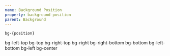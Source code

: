 ```yaml
---
name: Background Position
property: background-position
parent: Background
---
```



`bg-{position}`

<Box className="relative font-bold mb-2">
  <Box
    is="img"
    className="w-full rounded"
    src="https://images.unsplash.com/photo-1511912067142-80cfe131e059?ixlib=rb-1.2.1&q=80&fm=jpg&crop=entropy&cs=tinysrgb&w=900&fit=max&ixid=eyJhcHBfaWQiOjF9"
  />
  <Box
    style={{ top: 0, left: 0, background: "rgba(0,0,0,.54)" }}
    className="rounded absolute z-10 p-2 font-mono text-xs text-center w-1/4 h-16 sm:h-20 flex justify-center items-center text-white"
  >
    bg-left-top
  </Box>
  <Box
    style={{
      top: 0,
      left: "50%",
      transform: "translate(-50%, 0)",
      background: "rgba(0,0,0,.54)",
    }}
    className="rounded absolute z-10 p-2 font-mono text-xs text-center w-1/4 h-16 sm:h-20 flex justify-center items-center text-white"
  >
    bg-top
  </Box>
  <Box
    style={{ top: 0, right: 0, background: "rgba(0,0,0,.54)" }}
    className="rounded absolute z-10 p-2 font-mono text-xs text-center w-1/4 h-16 sm:h-20 flex justify-center items-center text-white"
  >
    bg-right-top
  </Box>
  <Box
    style={{
      top: "50%",
      right: 0,
      transform: "translate(0, -50%)",
      background: "rgba(0,0,0,.54)",
    }}
    className="rounded absolute z-10 p-2 font-mono text-xs text-center w-1/4 h-16 sm:h-20 flex justify-center items-center text-white"
  >
    bg-right
  </Box>
  <Box
    style={{ bottom: ".5rem", right: 0, background: "rgba(0,0,0,.54)" }}
    className="rounded absolute z-10 p-2 font-mono text-xs text-center w-1/4 h-16 sm:h-20 flex justify-center items-center text-white"
  >
    bg-right-bottom
  </Box>
  <Box
    style={{
      bottom: ".5rem",
      left: "50%",
      transform: "translate(-50%, 0)",
      background: "rgba(0,0,0,.54)",
    }}
    className="rounded absolute z-10 p-2 font-mono text-xs text-center w-1/4 h-16 sm:h-20 flex justify-center items-center text-white"
  >
    bg-bottom
  </Box>
  <Box
    style={{ bottom: ".5rem", left: 0, background: "rgba(0,0,0,.54)" }}
    className="rounded absolute z-10 p-2 font-mono text-xs text-center w-1/4 h-16 sm:h-20 flex justify-center items-center text-white"
  >
    bg-left-bottom
  </Box>
  <Box
    style={{
      top: "50%",
      left: 0,
      transform: "translate(0, -50%)",
      background: "rgba(0,0,0,.54)",
    }}
    className="rounded absolute z-10 p-2 font-mono text-xs text-center w-1/4 h-16 sm:h-20 flex justify-center items-center text-white"
  >
    bg-left
  </Box>
  <Box
    style={{
      top: "50%",
      left: "50%",
      transform: "translate(-50%, -50%)",
      background: "rgba(0,0,0,.54)",
    }}
    className="rounded absolute z-10 p-2 font-mono text-xs text-center w-1/4 h-16 sm:h-20 flex justify-center items-center text-white"
  >
    bg-center
  </Box>
</Box>

<Grid minWidth="200px">
  <InfoBox pattern="bg-left-top">
    <Box
      className="h-32 rounded bg-left-top"
      style={{
        backgroundImage:
          "url(https://images.unsplash.com/photo-1511912067142-80cfe131e059?ixlib=rb-1.2.1&q=80&fm=jpg&crop=entropy&cs=tinysrgb&w=1024&fit=max&ixid=eyJhcHBfaWQiOjF9)",
      }}
    />
  </InfoBox>
  <InfoBox pattern="bg-top">
    <Box
      className="h-32 rounded bg-top"
      style={{
        backgroundImage:
          "url(https://images.unsplash.com/photo-1511912067142-80cfe131e059?ixlib=rb-1.2.1&q=80&fm=jpg&crop=entropy&cs=tinysrgb&w=1024&fit=max&ixid=eyJhcHBfaWQiOjF9)",
      }}
    />
  </InfoBox>
  <InfoBox pattern="bg-right-top">
    <Box
      className="h-32 rounded bg-right-top"
      style={{
        backgroundImage:
          "url(https://images.unsplash.com/photo-1511912067142-80cfe131e059?ixlib=rb-1.2.1&q=80&fm=jpg&crop=entropy&cs=tinysrgb&w=1024&fit=max&ixid=eyJhcHBfaWQiOjF9)",
      }}
    />
  </InfoBox>
  <InfoBox pattern="bg-left">
    <Box
      className="h-32 rounded bg-left"
      style={{
        backgroundImage:
          "url(https://images.unsplash.com/photo-1511912067142-80cfe131e059?ixlib=rb-1.2.1&q=80&fm=jpg&crop=entropy&cs=tinysrgb&w=1024&fit=max&ixid=eyJhcHBfaWQiOjF9)",
      }}
    />
  </InfoBox>
  <InfoBox pattern="bg-center">
    <Box
      className="h-32 rounded bg-center"
      style={{
        backgroundImage:
          "url(https://images.unsplash.com/photo-1511912067142-80cfe131e059?ixlib=rb-1.2.1&q=80&fm=jpg&crop=entropy&cs=tinysrgb&w=1024&fit=max&ixid=eyJhcHBfaWQiOjF9)",
      }}
    />
  </InfoBox>
  <InfoBox pattern="bg-right">
    <Box
      className="h-32 rounded bg-right"
      style={{
        backgroundImage:
          "url(https://images.unsplash.com/photo-1511912067142-80cfe131e059?ixlib=rb-1.2.1&q=80&fm=jpg&crop=entropy&cs=tinysrgb&w=1024&fit=max&ixid=eyJhcHBfaWQiOjF9)",
      }}
    />
  </InfoBox>
  <InfoBox pattern="bg-left-bottom">
    <Box
      className="h-32 rounded bg-left-bottom"
      style={{
        backgroundImage:
          "url(https://images.unsplash.com/photo-1511912067142-80cfe131e059?ixlib=rb-1.2.1&q=80&fm=jpg&crop=entropy&cs=tinysrgb&w=1024&fit=max&ixid=eyJhcHBfaWQiOjF9)",
      }}
    />
  </InfoBox>
  <InfoBox pattern="bg-bottom">
    <Box
      className="h-32 rounded bg-bottom"
      style={{
        backgroundImage:
          "url(https://images.unsplash.com/photo-1511912067142-80cfe131e059?ixlib=rb-1.2.1&q=80&fm=jpg&crop=entropy&cs=tinysrgb&w=1024&fit=max&ixid=eyJhcHBfaWQiOjF9)",
      }}
    />
  </InfoBox>
  <InfoBox pattern="bg-right-bottom">
    <Box
      className="h-32 rounded bg-right-bottom"
      style={{
        backgroundImage:
          "url(https://images.unsplash.com/photo-1511912067142-80cfe131e059?ixlib=rb-1.2.1&q=80&fm=jpg&crop=entropy&cs=tinysrgb&w=1024&fit=max&ixid=eyJhcHBfaWQiOjF9)",
      }}
    />
  </InfoBox>
</Grid>
